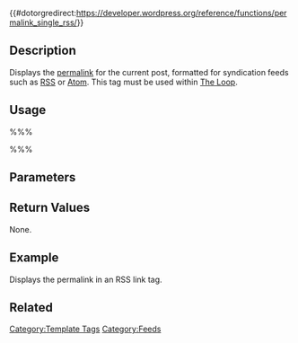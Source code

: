 {{#dotorgredirect:https://developer.wordpress.org/reference/functions/permalink_single_rss/}}

{{Languages|
{{en|Function Reference/permalink_single_rss}}
{{ja|テンプレートタグ/permalink_single_rss}}
}}

{{Deprecated|version=2.3}}

== Description ==

Displays the [[Glossary#Permalink|permalink]] for the current post, formatted for syndication feeds such as [[Glossary#RSS|RSS]] or [[Glossary#Atom|Atom]]. This tag must be used within [[The Loop]].

== Usage ==

%%% <?php permalink_single_rss( $file ); ?> %%%

== Parameters ==

{{Parameter|$file|string|The page the link should point to.|optional|The current page}}

== Return Values ==
None.

== Example ==

Displays the permalink in an RSS link tag.

 <link><?php permalink_single_rss(); ?></link>

== Related ==

{{Permalink Tags}}

{{Tag Footer}}

[[Category:Template Tags]]
[[Category:Feeds]]